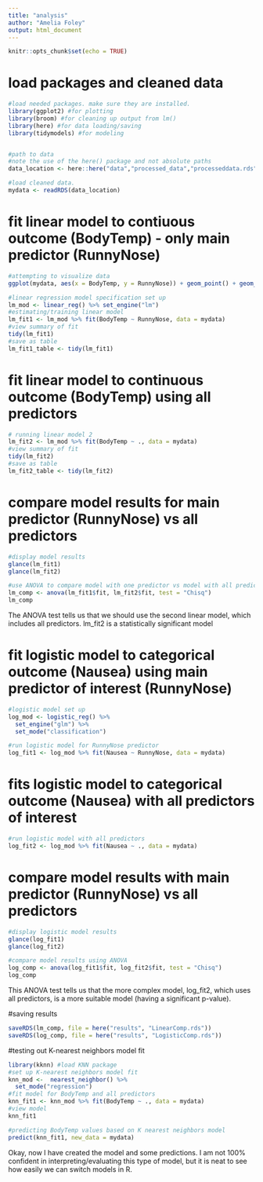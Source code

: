 ```yaml
---
title: "analysis"
author: "Amelia Foley"
output: html_document
---
```


```r
knitr::opts_chunk$set(echo = TRUE)
```

# load packages and cleaned data
```r
#load needed packages. make sure they are installed.
library(ggplot2) #for plotting
library(broom) #for cleaning up output from lm()
library(here) #for data loading/saving
library(tidymodels) #for modeling


#path to data
#note the use of the here() package and not absolute paths
data_location <- here::here("data","processed_data","processeddata.rds")

#load cleaned data. 
mydata <- readRDS(data_location)
```

# fit linear model to contiuous outcome (BodyTemp) - only main predictor (RunnyNose)
```r
#attempting to visualize data
ggplot(mydata, aes(x = BodyTemp, y = RunnyNose)) + geom_point() + geom_smooth(method = lm)

#linear regression model specification set up
lm_mod <- linear_reg() %>% set_engine("lm")
#estimating/training linear model
lm_fit1 <- lm_mod %>% fit(BodyTemp ~ RunnyNose, data = mydata)
#view summary of fit
tidy(lm_fit1)
#save as table
lm_fit1_table <- tidy(lm_fit1)
```

# fit linear model to continuous outcome (BodyTemp) using all predictors
```r
# running linear model 2
lm_fit2 <- lm_mod %>% fit(BodyTemp ~ ., data = mydata)
#view summary of fit
tidy(lm_fit2)
#save as table
lm_fit2_table <- tidy(lm_fit2)
```

# compare model results for main predictor (RunnyNose) vs all predictors
```r
#display model results
glance(lm_fit1)
glance(lm_fit2)

#use ANOVA to compare model with one predictor vs model with all predictors
lm_comp <- anova(lm_fit1$fit, lm_fit2$fit, test = "Chisq")
lm_comp
```

The ANOVA test tells us that we should use the second linear model, which includes all predictors. lm_fit2 is a statistically significant model

# fit logistic model to categorical outcome (Nausea) using main predictor of interest (RunnyNose)
```r
#logistic model set up
log_mod <- logistic_reg() %>%
  set_engine("glm") %>%
  set_mode("classification")

#run logistic model for RunnyNose predictor
log_fit1 <- log_mod %>% fit(Nausea ~ RunnyNose, data = mydata)

```

# fits logistic model to categorical outcome (Nausea) with all predictors of interest
```r
#run logistic model with all predictors
log_fit2 <- log_mod %>% fit(Nausea ~ ., data = mydata)
```

# compare model results with main predictor (RunnyNose) vs all predictors
```r
#display logistic model results
glance(log_fit1)
glance(log_fit2)

#compare model results using ANOVA
log_comp <- anova(log_fit1$fit, log_fit2$fit, test = "Chisq")
log_comp
```

This ANOVA test tells us that the more complex model, log_fit2, which uses all predictors, is a more suitable model (having a significant p-value). 

#saving results
```r
saveRDS(lm_comp, file = here("results", "LinearComp.rds"))
saveRDS(log_comp, file = here("results", "LogisticComp.rds"))
```

#testing out K-nearest neighbors model fit
```r
library(kknn) #load KNN package
#set up K-nearest neighbors model fit
knn_mod <-  nearest_neighbor() %>% 
  set_mode("regression")
#fit model for BodyTemp and all predictors
knn_fit1 <- knn_mod %>% fit(BodyTemp ~ ., data = mydata)
#view model
knn_fit1 

#predicting BodyTemp values based on K nearest neighbors model
predict(knn_fit1, new_data = mydata)
```
Okay, now I have created the model and some predictions. I am not 100% confident in interpreting/evaluating this type of model, but it is neat to see how easily we can switch models in R. 



